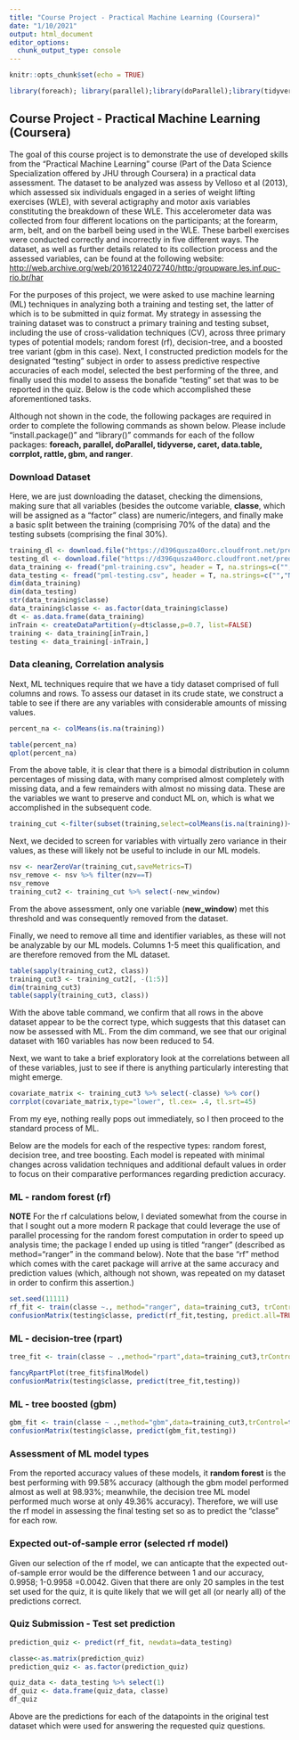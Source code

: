```yaml
---
title: "Course Project - Practical Machine Learning (Coursera)"
date: "1/10/2021"
output: html_document
editor_options: 
  chunk_output_type: console
---
```


```r
knitr::opts_chunk$set(echo = TRUE)
```

```r
library(foreach); library(parallel);library(doParallel);library(tidyverse);library(caret);library(data.table);library(corrplot);library(rattle);library(gbm)
```
## Course Project - Practical Machine Learning (Coursera)

The goal of this course project is to demonstrate the use of developed skills from the "Practical Machine Learning" course (Part of the Data Science Specialization offered by JHU through Coursera) in a practical data assessment. The dataset to be analyzed was assess by Velloso et al (2013), which assessed six individuals engaged in a series of weight lifting exercises (WLE), with several actigraphy and motor axis variables constituting the breakdown of these WLE. This accelerometer data was collected from four different locations on the participants; at the forearm, arm, belt, and on the barbell being used in the WLE. These barbell exercises were conducted correctly and incorrectly in five different ways. The dataset, as well as further details related to its collection process and the assessed variables, can be found at the following website: <http://web.archive.org/web/20161224072740/http:/groupware.les.inf.puc-rio.br/har>  

For the purposes of this project, we were asked to use machine learning (ML) techniques in analyzing both a training and testing set, the latter of which is to be submitted in quiz format. My strategy in assessing the training dataset was to construct a primary training and testing subset, including the use of cross-validation techniques (CV), across three primary types of potential models; random forest (rf), decision-tree, and a boosted tree variant (gbm in this case). Next, I constructed prediction models for the designated "testing" subject in order to assess predictive respective accuracies of each model, selected the best performing of the three, and finally used this model to assess the bonafide "testing" set that was to be reported in the quiz. Below is the code which accomplished these aforementioned tasks. 

Although not shown in the code, the following packages are required in order to complete the following commands as shown below. Please include "install.package()" and "library()" commands for each of the follow packages: **foreach, parallel, doParallel, tidyverse, caret, data.table, corrplot, rattle, gbm, and ranger**.


### Download Dataset
Here, we are just downloading the dataset, checking the dimensions, making sure that all variables (besides the outcome variable, **classe**, which will be assigned as a "factor" class) are numeric/integers, and finally make a basic split between the training (comprising 70% of the data) and the testing subsets (comprising the final 30%).  

```r
training_dl <- download.file("https://d396qusza40orc.cloudfront.net/predmachlearn/pml-training.csv", destfile = "pml-training.csv",mode="wb")
testing_dl <- download.file("https://d396qusza40orc.cloudfront.net/predmachlearn/pml-testing.csv", destfile = "pml-testing.csv",mode="wb")
data_training <- fread("pml-training.csv", header = T, na.strings=c("","NA"))
data_testing <- fread("pml-testing.csv", header = T, na.strings=c("","NA")) 
dim(data_training)
dim(data_testing)
str(data_training$classe)
data_training$classe <- as.factor(data_training$classe)
dt <- as.data.frame(data_training)
inTrain <- createDataPartition(y=dt$classe,p=0.7, list=FALSE)
training <- data_training[inTrain,]
testing <- data_training[-inTrain,]
```

### Data cleaning, Correlation analysis
Next, ML techniques require that we have a tidy dataset comprised of full columns and rows. To assess our dataset in its crude state, we construct a table to see if there are any variables with considerable amounts of missing values. 
```r
percent_na <- colMeans(is.na(training))

table(percent_na)
qplot(percent_na)
```

From the above table, it is clear that there is a bimodal distribution in column percentages of missing data, with many comprised almost completely with missing data, and a few remainders with almost no missing data. These are the variables we want to preserve and conduct ML on, which is what we accomplished in the subsequent code.  

```r
training_cut <-filter(subset(training,select=colMeans(is.na(training))<0.75))
```
Next, we decided to screen for variables with virtually zero variance in their values, as these will likely not be useful to include in our ML models.
```r
nsv <- nearZeroVar(training_cut,saveMetrics=T)
nsv_remove <- nsv %>% filter(nzv==T)
nsv_remove
training_cut2 <- training_cut %>% select(-new_window)
```
From the above assessment, only one variable (**new_window**) met this threshold and was consequently removed from the dataset.  

Finally, we need to remove all time and identifier variables, as these will not be analyzable by our ML models. Columns 1-5 meet this qualification, and are therefore removed from the ML dataset.
```r
table(sapply(training_cut2, class))
training_cut3 <- training_cut2[, -(1:5)]
dim(training_cut3)
table(sapply(training_cut3, class))
```
With the above table command, we confirm that all rows in the above dataset appear to be the correct type, which suggests that this dataset can now be assessed with ML. From the dim command, we see that our original dataset with 160 variables has now been reduced to 54.  

Next, we want to take a brief exploratory look at the correlations between all of these variables, just to see if there is anything particularly interesting that might emerge. 

```r
covariate_matrix <- training_cut3 %>% select(-classe) %>% cor()
corrplot(covariate_matrix,type="lower", tl.cex= .4, tl.srt=45)
```

From my eye, nothing really pops out immediately, so I then proceed to the standard process of ML.

Below are the models for each of the respective types: random forest, decision tree, and tree boosting. Each model is repeated with minimal changes across validation techniques and additional default values in order to focus on their comparative performances regarding prediction accuracy.

### ML - random forest (rf)
**NOTE** For the rf calculations below, I deviated somewhat from the course in that I sought out a more modern R package that could leverage the use of parallel processing for the random forest computation in order to speed up analysis time; the package I ended up using is titled "ranger" (described as method="ranger" in the command below). Note that the base "rf" method which comes with the caret package will arrive at the same accuracy and prediction values (which, although not shown, was repeated on my dataset in order to confirm this assertion.)

```r
set.seed(11111)
rf_fit <- train(classe ~., method="ranger", data=training_cut3, trControl=trainControl(method="cv", number=3, verboseIter=FALSE))
confusionMatrix(testing$classe, predict(rf_fit,testing, predict.all=TRUE))
```

### ML - decision-tree (rpart)
```r
tree_fit <- train(classe ~ .,method="rpart",data=training_cut3,trControl=trainControl(method="cv", number=3, verboseIter=FALSE))

fancyRpartPlot(tree_fit$finalModel)
confusionMatrix(testing$classe, predict(tree_fit,testing))
```

### ML - tree boosted (gbm)
```r
gbm_fit <- train(classe ~ .,method="gbm",data=training_cut3,trControl=trainControl(method="cv", number=3, verboseIter=FALSE), verbose=FALSE)
confusionMatrix(testing$classe, predict(gbm_fit,testing))
```

### Assessment of ML model types
From the reported accuracy values of these models, it  **random forest** is the best performing with 99.58% accuracy (although the gbm model performed almost as well at 98.93%; meanwhile, the decision tree ML model performed much worse at only 49.36% accuracy). Therefore, we will use the rf model in assessing the final testing set so as to predict the "classe" for each row.

### Expected out-of-sample error (selected rf model)
Given our selection of the rf model, we can anticapte that the expected out-of-sample error would be the difference between 1 and our accuracy, 0.9958; 1-0.9958 =0.0042. Given that there are only 20 samples in the test set used for the quiz, it is quite likely that we will get all (or nearly all) of the predictions correct.

### Quiz Submission - Test set prediction
```r
prediction_quiz <- predict(rf_fit, newdata=data_testing)

classe<-as.matrix(prediction_quiz)
prediction_quiz <- as.factor(prediction_quiz)

quiz_data <- data_testing %>% select(1) 
df_quiz <- data.frame(quiz_data, classe)
df_quiz
```

Above are the predictions for each of the datapoints in the original test dataset which were used for answering the requested quiz questions.